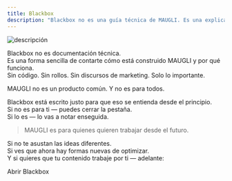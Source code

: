 ```yaml
---
title: Blackbox
description: "Blackbox no es una guía técnica de MAUGLI. Es una explicación clara de cómo funciona todo."
---
```



![descripción](/public/assets/og_image_es.webp)

Blackbox no es documentación técnica.  
Es una forma sencilla de contarte cómo está construido MAUGLI y por qué funciona.  
Sin código. Sin rollos. Sin discursos de marketing. Solo lo importante.

MAUGLI no es un producto común. Y no es para todos.

Blackbox está escrito justo para que eso se entienda desde el principio.  
Si no es para ti — puedes cerrar la pestaña.  
Si lo es — lo vas a notar enseguida.

> MAUGLI es para quienes quieren trabajar desde el futuro.

Si no te asustan las ideas diferentes.  
Si ves que ahora hay formas nuevas de optimizar.  
Y si quieres que tu contenido trabaje por ti — adelante:

<LinkButton href="/intro/01" variant="primary" icon="seti:license" iconPlacement="start">
  Abrir Blackbox
</LinkButton>